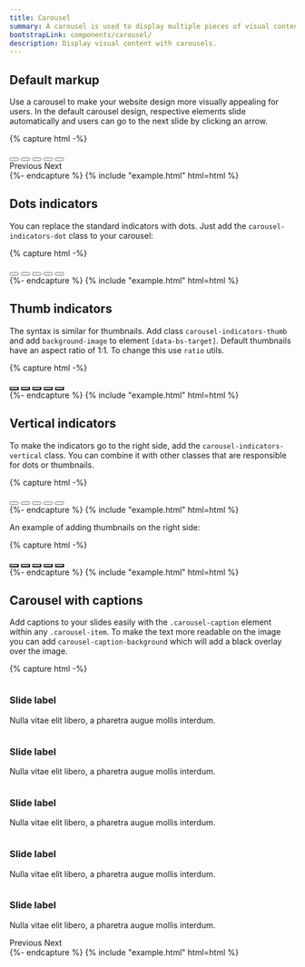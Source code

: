 ```yaml
---
title: Carousel
summary: A carousel is used to display multiple pieces of visual content without taking up too much space. Carousels eliminate the need to scroll down the page to see all content and are a popular method of displaying marketing information.
bootstrapLink: components/carousel/
description: Display visual content with carousels.
---
```


## Default markup

Use a carousel to make your website design more visually appealing for users. In the default carousel design, respective elements slide automatically and users can go to the next slide by clicking an arrow.

{% capture html -%}
<div id="carousel-sample" class="carousel slide" data-bs-ride="carousel">
  <div class="carousel-indicators">
    <button
      type="button"
      data-bs-target="#carousel-sample"
      data-bs-slide-to="0"
      class="active"
    ></button>
    <button type="button" data-bs-target="#carousel-sample" data-bs-slide-to="1"></button>
    <button type="button" data-bs-target="#carousel-sample" data-bs-slide-to="2"></button>
    <button type="button" data-bs-target="#carousel-sample" data-bs-slide-to="3"></button>
    <button type="button" data-bs-target="#carousel-sample" data-bs-slide-to="4"></button>
  </div>
  <div class="carousel-inner">
    <div class="carousel-item active">
      <img
        class="d-block w-100"
        alt=""
        src="/samples/photos/city-lights-reflected-in-the-water-at-night.jpg"
      />
    </div>
    <div class="carousel-item">
      <img
        class="d-block w-100"
        alt=""
        src="/samples/photos/color-palette-guide-sample-colors-catalog-.jpg"
      />
    </div>
    <div class="carousel-item">
      <img
        class="d-block w-100"
        alt=""
        src="/samples/photos/finances-us-dollars-and-bitcoins-currency-money.jpg"
      />
    </div>
    <div class="carousel-item">
      <img
        class="d-block w-100"
        alt=""
        src="/samples/photos/tropical-palm-leaves-floral-pattern-background.jpg"
      />
    </div>
    <div class="carousel-item">
      <img class="d-block w-100" alt="" src="/samples/photos/young-woman-working-in-a-cafe.jpg" />
    </div>
  </div>
  <a
    class="carousel-control-prev"
    data-bs-target="#carousel-sample"
    role="button"
    data-bs-slide="prev"
  >
    <span class="carousel-control-prev-icon" aria-hidden="true"></span>
    <span class="visually-hidden">Previous</span>
  </a>
  <a
    class="carousel-control-next"
    data-bs-target="#carousel-sample"
    role="button"
    data-bs-slide="next"
  >
    <span class="carousel-control-next-icon" aria-hidden="true"></span>
    <span class="visually-hidden">Next</span>
  </a>
</div>
{%- endcapture %}
{% include "example.html" html=html %}

## Dots indicators

You can replace the standard indicators with dots. Just add the `carousel-indicators-dot` class to your carousel:

{% capture html -%}
<div id="carousel-indicators-dot" class="carousel slide carousel-fade" data-bs-ride="carousel">
  <div class="carousel-indicators carousel-indicators-dot">
    <button
      type="button"
      data-bs-target="#carousel-indicators-dot"
      data-bs-slide-to="0"
      class="active"
    ></button>
    <button type="button" data-bs-target="#carousel-indicators-dot" data-bs-slide-to="1"></button>
    <button type="button" data-bs-target="#carousel-indicators-dot" data-bs-slide-to="2"></button>
    <button type="button" data-bs-target="#carousel-indicators-dot" data-bs-slide-to="3"></button>
    <button type="button" data-bs-target="#carousel-indicators-dot" data-bs-slide-to="4"></button>
  </div>
  <div class="carousel-inner">
    <div class="carousel-item active">
      <img
        class="d-block w-100"
        alt=""
        src="/samples/photos/stylish-workspace-with-macbook-pro.jpg"
      />
    </div>
    <div class="carousel-item">
      <img
        class="d-block w-100"
        alt=""
        src="/samples/photos/coffee-on-a-table-with-other-items.jpg"
      />
    </div>
    <div class="carousel-item">
      <img class="d-block w-100" alt="" src="/samples/photos/book-on-the-grass.jpg" />
    </div>
    <div class="carousel-item">
      <img
        class="d-block w-100"
        alt=""
        src="/samples/photos/a-woman-works-at-a-desk-with-a-laptop-and-a-cup-of-coffee.jpg"
      />
    </div>
    <div class="carousel-item">
      <img
        class="d-block w-100"
        alt=""
        src="/samples/photos/people-by-a-banquet-table-full-with-food.jpg"
      />
    </div>
  </div>
</div>
{%- endcapture %}
{% include "example.html" html=html %}

## Thumb indicators

The syntax is similar for thumbnails. Add class `carousel-indicators-thumb` and add `background-image` to element `[data-bs-target]`. Default thumbnails have an aspect ratio of 1:1. To change this use `ratio` utils.

{% capture html -%}
<div id="carousel-indicators-thumb" class="carousel slide carousel-fade" data-bs-ride="carousel">
  <div class="carousel-indicators carousel-indicators-thumb">
    <button
      type="button"
      data-bs-target="#carousel-indicators-thumb"
      data-bs-slide-to="0"
      class="ratio ratio-4x3 active"
      style="background-image: url(/samples/photos/group-of-people-sightseeing-in-the-city.jpg)"
    ></button>
    <button
      type="button"
      data-bs-target="#carousel-indicators-thumb"
      data-bs-slide-to="1"
      class="ratio ratio-4x3"
      style="background-image: url(/samples/photos/young-woman-working-in-a-cafe.jpg)"
    ></button>
    <button
      type="button"
      data-bs-target="#carousel-indicators-thumb"
      data-bs-slide-to="2"
      class="ratio ratio-4x3"
      style="
        background-image: url(/samples/photos/soft-photo-of-woman-on-the-bed-with-the-book-and-cup-of-coffee-in-hands.jpg);
      "
    ></button>
    <button
      type="button"
      data-bs-target="#carousel-indicators-thumb"
      data-bs-slide-to="3"
      class="ratio ratio-4x3"
      style="background-image: url(/samples/photos/stylish-workplace-with-computer-at-home.jpg)"
    ></button>
    <button
      type="button"
      data-bs-target="#carousel-indicators-thumb"
      data-bs-slide-to="4"
      class="ratio ratio-4x3"
      style="background-image: url(/samples/photos/stylish-workspace-with-macbook-pro.jpg)"
    ></button>
  </div>
  <div class="carousel-inner">
    <div class="carousel-item active">
      <img
        class="d-block w-100"
        alt=""
        src="/samples/photos/group-of-people-sightseeing-in-the-city.jpg"
      />
    </div>
    <div class="carousel-item">
      <img class="d-block w-100" alt="" src="/samples/photos/young-woman-working-in-a-cafe.jpg" />
    </div>
    <div class="carousel-item">
      <img
        class="d-block w-100"
        alt=""
        src="/samples/photos/soft-photo-of-woman-on-the-bed-with-the-book-and-cup-of-coffee-in-hands.jpg"
      />
    </div>
    <div class="carousel-item">
      <img
        class="d-block w-100"
        alt=""
        src="/samples/photos/stylish-workplace-with-computer-at-home.jpg"
      />
    </div>
    <div class="carousel-item">
      <img
        class="d-block w-100"
        alt=""
        src="/samples/photos/stylish-workspace-with-macbook-pro.jpg"
      />
    </div>
  </div>
</div>
{%- endcapture %}
{% include "example.html" html=html %}

## Vertical indicators

To make the indicators go to the right side, add the `carousel-indicators-vertical` class. You can combine it with other classes that are responsible for dots or thumbnails.

{% capture html -%}
<div
  id="carousel-indicators-dot-vertical"
  class="carousel slide carousel-fade"
  data-bs-ride="carousel"
>
  <div class="carousel-indicators carousel-indicators-vertical carousel-indicators-dot">
    <button
      type="button"
      data-bs-target="#carousel-indicators-dot-vertical"
      data-bs-slide-to="0"
      class="active"
    ></button>
    <button
      type="button"
      data-bs-target="#carousel-indicators-dot-vertical"
      data-bs-slide-to="1"
    ></button>
    <button
      type="button"
      data-bs-target="#carousel-indicators-dot-vertical"
      data-bs-slide-to="2"
    ></button>
    <button
      type="button"
      data-bs-target="#carousel-indicators-dot-vertical"
      data-bs-slide-to="3"
    ></button>
    <button
      type="button"
      data-bs-target="#carousel-indicators-dot-vertical"
      data-bs-slide-to="4"
    ></button>
  </div>
  <div class="carousel-inner">
    <div class="carousel-item active">
      <img class="d-block w-100" alt="" src="/samples/photos/man-looking-out-to-sea.jpg" />
    </div>
    <div class="carousel-item">
      <img class="d-block w-100" alt="" src="/samples/photos/making-magic-with-fairy-lights.jpg" />
    </div>
    <div class="carousel-item">
      <img
        class="d-block w-100"
        alt=""
        src="/samples/photos/finances-us-dollars-and-bitcoins-currency-money-5.jpg"
      />
    </div>
    <div class="carousel-item">
      <img
        class="d-block w-100"
        alt=""
        src="/samples/photos/cup-of-coffee-on-table-in-cafe-2.jpg"
      />
    </div>
    <div class="carousel-item">
      <img
        class="d-block w-100"
        alt=""
        src="/samples/photos/young-woman-sitting-on-the-sofa-and-working-on-her-laptop-2.jpg"
      />
    </div>
  </div>
</div>
{%- endcapture %}
{% include "example.html" html=html %}

An example of adding thumbnails on the right side:

{% capture html -%}
<div
  id="carousel-indicators-thumb-vertical"
  class="carousel slide carousel-fade"
  data-bs-ride="carousel"
>
  <div class="carousel-indicators carousel-indicators-vertical carousel-indicators-thumb">
    <button
      type="button"
      data-bs-target="#carousel-indicators-thumb-vertical"
      data-bs-slide-to="0"
      class="ratio ratio-4x3 active"
      style="
        background-image: url(/samples/photos/finances-us-dollars-and-bitcoins-currency-money.jpg);
      "
    ></button>
    <button
      type="button"
      data-bs-target="#carousel-indicators-thumb-vertical"
      data-bs-slide-to="1"
      class="ratio ratio-4x3"
      style="background-image: url(/samples/photos/businesswoman-working-at-her-laptop.jpg)"
    ></button>
    <button
      type="button"
      data-bs-target="#carousel-indicators-thumb-vertical"
      data-bs-slide-to="2"
      class="ratio ratio-4x3"
      style="background-image: url(/samples/photos/color-palette-guide-sample-colors-catalog-.jpg)"
    ></button>
    <button
      type="button"
      data-bs-target="#carousel-indicators-thumb-vertical"
      data-bs-slide-to="3"
      class="ratio ratio-4x3"
      style="
        background-image: url(/samples/photos/blue-sofa-with-pillows-in-a-designer-living-room-interior.jpg);
      "
    ></button>
    <button
      type="button"
      data-bs-target="#carousel-indicators-thumb-vertical"
      data-bs-slide-to="4"
      class="ratio ratio-4x3"
      style="
        background-image: url(/samples/photos/beautiful-blonde-woman-on-a-wooden-pier-by-the-lake.jpg);
      "
    ></button>
  </div>
  <div class="carousel-inner">
    <div class="carousel-item active">
      <img
        class="d-block w-100"
        alt=""
        src="/samples/photos/finances-us-dollars-and-bitcoins-currency-money.jpg"
      />
    </div>
    <div class="carousel-item">
      <img
        class="d-block w-100"
        alt=""
        src="/samples/photos/businesswoman-working-at-her-laptop.jpg"
      />
    </div>
    <div class="carousel-item">
      <img
        class="d-block w-100"
        alt=""
        src="/samples/photos/color-palette-guide-sample-colors-catalog-.jpg"
      />
    </div>
    <div class="carousel-item">
      <img
        class="d-block w-100"
        alt=""
        src="/samples/photos/blue-sofa-with-pillows-in-a-designer-living-room-interior.jpg"
      />
    </div>
    <div class="carousel-item">
      <img
        class="d-block w-100"
        alt=""
        src="/samples/photos/beautiful-blonde-woman-on-a-wooden-pier-by-the-lake.jpg"
      />
    </div>
  </div>
</div>
{%- endcapture %}
{% include "example.html" html=html %}

## Carousel with captions

Add captions to your slides easily with the `.carousel-caption` element within any `.carousel-item`. To make the text more readable on the image you can add `carousel-caption-background` which will add a black overlay over the image.

{% capture html -%}
<div id="carousel-captions" class="carousel slide" data-bs-ride="carousel">
  <div class="carousel-inner">
    <div class="carousel-item active">
      <img
        class="d-block w-100"
        alt=""
        src="/samples/photos/workplace-with-laptop-on-table-at-home-4.jpg"
      />
      <div class="carousel-caption-background d-none d-md-block"></div>
      <div class="carousel-caption d-none d-md-block">
        <h3>Slide label</h3>
        <p>Nulla vitae elit libero, a pharetra augue mollis interdum.</p>
      </div>
    </div>
    <div class="carousel-item">
      <img
        class="d-block w-100"
        alt=""
        src="/samples/photos/people-watching-a-presentation-in-a-room.jpg"
      />
      <div class="carousel-caption-background d-none d-md-block"></div>
      <div class="carousel-caption d-none d-md-block">
        <h3>Slide label</h3>
        <p>Nulla vitae elit libero, a pharetra augue mollis interdum.</p>
      </div>
    </div>
    <div class="carousel-item">
      <img
        class="d-block w-100"
        alt=""
        src="/samples/photos/people-by-a-banquet-table-full-with-food.jpg"
      />
      <div class="carousel-caption-background d-none d-md-block"></div>
      <div class="carousel-caption d-none d-md-block">
        <h3>Slide label</h3>
        <p>Nulla vitae elit libero, a pharetra augue mollis interdum.</p>
      </div>
    </div>
    <div class="carousel-item">
      <img
        class="d-block w-100"
        alt=""
        src="/samples/photos/books-and-purple-flowers-on-a-wooden-stool-by-the-bed.jpg"
      />
      <div class="carousel-caption-background d-none d-md-block"></div>
      <div class="carousel-caption d-none d-md-block">
        <h3>Slide label</h3>
        <p>Nulla vitae elit libero, a pharetra augue mollis interdum.</p>
      </div>
    </div>
    <div class="carousel-item">
      <img class="d-block w-100" alt="" src="/samples/photos/cup-of-coffee-and-an-open-book.jpg" />
      <div class="carousel-caption-background d-none d-md-block"></div>
      <div class="carousel-caption d-none d-md-block">
        <h3>Slide label</h3>
        <p>Nulla vitae elit libero, a pharetra augue mollis interdum.</p>
      </div>
    </div>
  </div>
  <a
    class="carousel-control-prev"
    data-bs-target="#carousel-captions"
    role="button"
    data-bs-slide="prev"
  >
    <span class="carousel-control-prev-icon" aria-hidden="true"></span>
    <span class="visually-hidden">Previous</span>
  </a>
  <a
    class="carousel-control-next"
    data-bs-target="#carousel-captions"
    role="button"
    data-bs-slide="next"
  >
    <span class="carousel-control-next-icon" aria-hidden="true"></span>
    <span class="visually-hidden">Next</span>
  </a>
</div>
{%- endcapture %}
{% include "example.html" html=html %}
